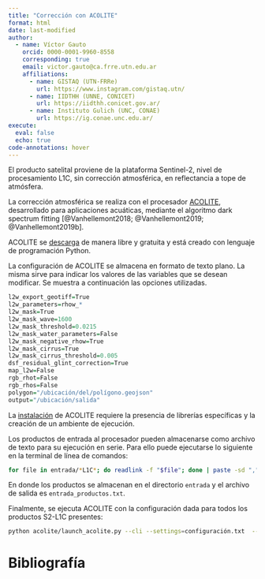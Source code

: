 ```yaml
---
title: "Corrección con ACOLITE"
format: html
date: last-modified
author:
  - name: Víctor Gauto
    orcid: 0000-0001-9960-8558
    corresponding: true
    email: victor.gauto@ca.frre.utn.edu.ar
    affiliations:
      - name: GISTAQ (UTN-FRRe)
        url: https://www.instagram.com/gistaq.utn/
      - name: IIDTHH (UNNE, CONICET)
        url: https://iidthh.conicet.gov.ar/
      - name: Instituto Gulich (UNC, CONAE)
        url: https://ig.conae.unc.edu.ar/
execute:
  eval: false
  echo: true
code-annotations: hover
---
```


El producto satelital proviene de la plataforma Sentinel-2, nivel de procesamiento L1C, sin corrección atmosférica, en reflectancia a tope de atmósfera.

La corrección atmosférica se realiza con el procesador [ACOLITE](https://github.com/acolite/acolite), desarrollado para aplicaciones acuáticas, mediante el algoritmo dark spectrum fitting [@Vanhellemont2018; @Vanhellemont2019; @Vanhellemont2019b].

ACOLITE se [descarga](https://github.com/acolite/acolite/releases) de manera libre y gratuita y está creado con lenguaje de programación Python.

La configuración de ACOLITE se almacena en formato de texto plano. La misma sirve para indicar los valores de las variables que se desean modificar. Se muestra a continuación las opciones utilizadas.

```r
l2w_export_geotiff=True
l2w_parameters=rhow_*
l2w_mask=True
l2w_mask_wave=1600
l2w_mask_threshold=0.0215
l2w_mask_water_parameters=False
l2w_mask_negative_rhow=True
l2w_mask_cirrus=True
l2w_mask_cirrus_threshold=0.005
dsf_residual_glint_correction=True
map_l2w=False
rgb_rhot=False
rgb_rhos=False
polygon="/ubicación/del/polígono.geojson"
output="/ubicación/salida"
```

La [instalación](https://github.com/acolite/acolite?tab=readme-ov-file#dependencies) de ACOLITE requiere la presencia de librerías específicas y la creación de un ambiente de ejecución.

Los productos de entrada al procesador pueden almacenarse como archivo de texto para su ejecución en serie. Para ello puede ejecutarse lo siguiente en la terminal de línea de comandos:

```bash
for file in entrada/*L1C*; do readlink -f "$file"; done | paste -sd "," > entrada_productos.txt
```

En donde los productos se almacenan en el directorio `entrada` y el archivo de salida es `entrada_productos.txt`.

Finalmente, se ejecuta ACOLITE con la configuración dada para todos los productos S2-L1C presentes:

```bash
python acolite/launch_acolite.py --cli --settings=configuración.txt  --inputfile=entrada_productos.txt
```

# Bibliografía

::: {#refs}
:::
